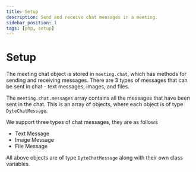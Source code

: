 ```yaml
---
title: Setup
description: Send and receive chat messages in a meeting.
sidebar_position: 1
tags: [php, setup]
---
```


# Setup

The meeting chat object is stored in `meeting.chat`, which has methods for
sending and receiving messages. There are 3 types of messages that can be sent
in chat - text messages, images, and files.

The `meeting.chat.messages` array contains all the messages that have been sent
in the chat. This is an array of objects, where each object is of type
`DyteChatMessage`.

We support three types of chat messages, they are as follows

- Text Message
- Image Message
- File Message

All above objects are of type `DyteChatMessage` along with their own class
variables.
